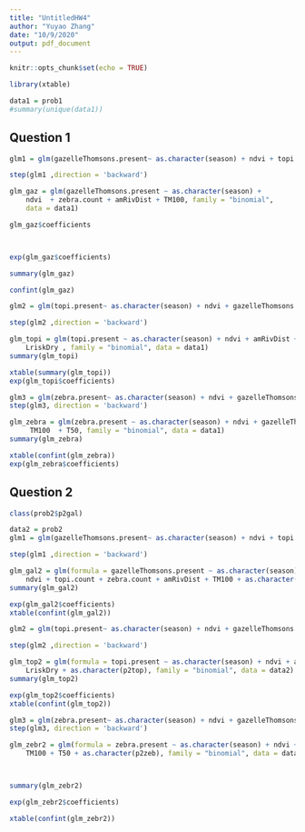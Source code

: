 ```yaml
---
title: "UntitledHW4"
author: "Yuyao Zhang"
date: "10/9/2020"
output: pdf_document
---
```


```r
knitr::opts_chunk$set(echo = TRUE)
```


```r
library(xtable)
```


```r
data1 = prob1
#summary(unique(data1))

```


## Question 1


```r

glm1 = glm(gazelleThomsons.present~ as.character(season) + ndvi + topi.count  + zebra.count  + fire + amRivDist + TM100 + LriskDry + T50, family = 'binomial', data = data1)

```


```r

step(glm1 ,direction = 'backward')
```

```r
glm_gaz = glm(gazelleThomsons.present ~ as.character(season) + 
    ndvi  + zebra.count + amRivDist + TM100, family = "binomial", 
    data = data1)

glm_gaz$coefficients



exp(glm_gaz$coefficients)
```

```r

summary(glm_gaz)

confint(glm_gaz)


```




```r
glm2 = glm(topi.present~ as.character(season) + ndvi + gazelleThomsons.count + zebra.count  + fire + amRivDist + TM100 + LriskDry + T50, family = 'binomial', data = data1)

step(glm2 ,direction = 'backward')

```

```r

glm_topi = glm(topi.present ~ as.character(season) + ndvi + amRivDist + 
    LriskDry , family = "binomial", data = data1)
summary(glm_topi)

```

```r
xtable(summary(glm_topi))
exp(glm_topi$coefficients)
```



```r
glm3 = glm(zebra.present~ as.character(season) + ndvi + gazelleThomsons.count  + topi.count + fire + amRivDist + TM100 + LriskDry + T50, family = 'binomial', data = data1)
step(glm3, direction = 'backward')

```



```r
glm_zebra = glm(zebra.present ~ as.character(season) + ndvi + gazelleThomsons.count + 
     TM100  + T50, family = "binomial", data = data1)
summary(glm_zebra)
```

```r
xtable(confint(glm_zebra))
exp(glm_zebra$coefficients)
```



## Question 2

```r
class(prob2$p2gal)
```



```r
data2 = prob2
glm1 = glm(gazelleThomsons.present~ as.character(season) + ndvi + topi.count  + zebra.count  + fire + amRivDist + TM100 + LriskDry + T50 + as.character(p2gal), family = 'binomial', data = data2)
```


```r
step(glm1 ,direction = 'backward')


```

```r
glm_gal2 = glm(formula = gazelleThomsons.present ~ as.character(season) + 
    ndvi + topi.count + zebra.count + amRivDist + TM100 + as.character(p2gal) , family = "binomial", data = data2)
summary(glm_gal2)
```


```r
exp(glm_gal2$coefficients)
xtable(confint(glm_gal2))
```



```r
glm2 = glm(topi.present~ as.character(season) + ndvi + gazelleThomsons.count + zebra.count  + fire + amRivDist + TM100 + LriskDry + T50 + as.character(p2top), family = 'binomial', data = data2)

step(glm2 ,direction = 'backward')


```


```r
glm_top2 = glm(formula = topi.present ~ as.character(season) + ndvi + amRivDist + 
    LriskDry + as.character(p2top), family = "binomial", data = data2)
summary(glm_top2)


```

```r
exp(glm_top2$coefficients)
xtable(confint(glm_top2))
```


```r
glm3 = glm(zebra.present~ as.character(season) + ndvi + gazelleThomsons.count  + topi.count + fire + amRivDist + TM100 + LriskDry + T50 + as.character(p2zeb), family = 'binomial', data = data2)
step(glm3, direction = 'backward')


```

```r
glm_zebr2 = glm(formula = zebra.present ~ as.character(season) + ndvi + gazelleThomsons.count + 
    TM100 + T50 + as.character(p2zeb), family = "binomial", data = data2)



summary(glm_zebr2)
```

```r
exp(glm_zebr2$coefficients)

xtable(confint(glm_zebr2))
```


